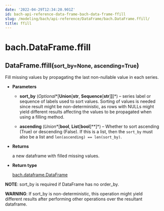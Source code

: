 ```yaml
---
date: '2022-04-29T12:34:20.901Z'
id: bach-api-reference-data-frame-bach-data-frame-ffill
slug: /modeling/bach/api-reference/DataFrame/bach.DataFrame.ffill/
title: ffill
---
```


# bach.DataFrame.ffill

<div class="method">
<h2 class="signature-class"><span class="additional-name">DataFrame.</span><span class="name">ffill(</span><small class="parameter-list"><span class="parameter" id="sort_by">sort_by=None</span>, <span class="parameter" id="ascending">ascending=True</span></small>)</h2>


<div class="content">

Fill missing values by propagating the last non-nullable value in each series.


* **Parameters**

    
    * **sort_by** (*Optional**[**Union**[**str**, **Sequence**[**str**]**]**]*) – series label or sequence of labels used to sort values.
    Sorting of values is needed since result might be non-deterministic, as rows with NULLs might
    yield different results affecting the values to be propagated when using a filling method.


    * **ascending** (*Union**[**bool**, **List**[**bool**]**]*) – Whether to sort ascending (True) or descending (False). If this is a list, then the
    `sort_by` must also be a list and `len(ascending) == len(sort_by)`.



* **Returns**

    a new dataframe with filled missing values.



* **Return type**

    [bach.dataframe.DataFrame](/docs/modeling/bach/api-reference/DataFrame/bach.DataFrame/#bach.DataFrame)


**NOTE**: sort_by is required if DataFrame has no order_by.

**WARNING**: If sort_by is non-deterministic, this operation might yield different results after
performing other operations over the resultant dataframe.


</div>

</div>
